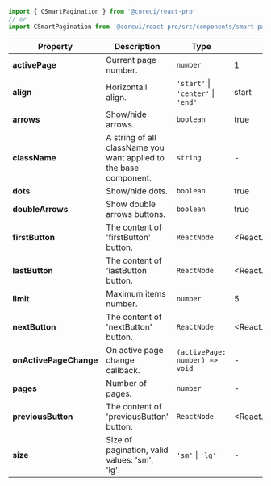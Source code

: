 
```jsx
import { CSmartPagination } from '@coreui/react-pro'
// or
import CSmartPagination from '@coreui/react-pro/src/components/smart-pagination/CSmartPagination'
```

| Property | Description | Type | Default |
| --- | --- | --- | --- |
| **activePage** | Current page number. | `number` | 1 |
| **align** | Horizontall align. | `'start'` \| `'center'` \| `'end'` | start |
| **arrows** | Show/hide arrows. | `boolean` | true |
| **className** | A string of all className you want applied to the base component. | `string` | - |
| **dots** | Show/hide dots. | `boolean` | true |
| **doubleArrows** | Show double arrows buttons. | `boolean` | true |
| **firstButton** | The content of 'firstButton' button. | `ReactNode` | <React.Fragment>&laquo;</React.Fragment> |
| **lastButton** | The content of 'lastButton' button. | `ReactNode` | <React.Fragment>&raquo;</React.Fragment> |
| **limit** | Maximum items number. | `number` | 5 |
| **nextButton** | The content of 'nextButton' button. | `ReactNode` | <React.Fragment>&rsaquo;</React.Fragment> |
| **onActivePageChange** | On active page change callback. | `(activePage: number) => void` | - |
| **pages** | Number of pages. | `number` | - |
| **previousButton** | The content of 'previousButton' button. | `ReactNode` | <React.Fragment>&lsaquo;</React.Fragment> |
| **size** | Size of pagination, valid values: 'sm', 'lg'. | `'sm'` \| `'lg'` | - |
